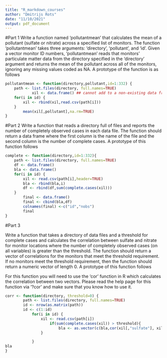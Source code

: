 ```yaml
---
title: "R_markdown_courses"
author: "Dmitrijs Rots"
date: "11/10/2021"
output: pdf_document
---
```


#Part 1
Write a function named 'pollutantmean' that calculates the mean of a pollutant (sulfate or nitrate) across a specified list of monitors. The function 'pollutantmean' takes three arguments: 'directory', 'pollutant', and 'id'. Given a vector monitor ID numbers, 'pollutantmean' reads that monitors' particulate matter data from the directory specified in the 'directory' argument and returns the mean of the pollutant across all of the monitors, ignoring any missing values coded as NA. A prototype of the function is as follows


```r
pollutantmean <- function(directory,pollutant,id=1:332) {
    path <- list.files(directory, full.names=TRUE)
            xil <- data.frame() ## cannot add to a non-existing data frame, so should create empty one outside of the loop (otherwise if inside the loop, every time it will become empty)
    for(i in id) {
        xil <- rbind(xil,read.csv(path[i]))
    }
        mean(xil[,pollutant],na.rm=TRUE)
}
```

#Part 2
Write a function that reads a directory full of files and reports the number of completely observed cases in each data file. The function should return a data frame where the first column is the name of the file and the second column is the number of complete cases. A prototype of this function follows

```r
complete <- function(directory,id=1:332){
    path <- list.files(directory, full.names=TRUE)
    df <- data.frame()
    bla <- data.frame()
    for(i in id) {
        xil <- read.csv(path[i],header=TRUE)
        bla <- rbind(bla,i)
        df <- rbind(df,sum(complete.cases(xil)))
    }
        final <- data.frame()    
        final <- cbind(bla,df)
        colnames(final) <-c("id","nobs")
        final
}
```

#Part 3

Write a function that takes a directory of data files and a threshold for complete cases and calculates the correlation between sulfate and nitrate for monitor locations where the number of completely observed cases (on all variables) is greater than the threshold. The function should return a vector of correlations for the monitors that meet the threshold requirement. If no monitors meet the threshold requirement, then the function should return a numeric vector of length 0. A prototype of this function follows

For this function you will need to use the 'cor' function in R which calculates the correlation between two vectors. Please read the help page for this function via '?cor' and make sure that you know how to use it.

```r
corr <- function(directory, threshold=0) {
        path <- list.files(directory, full.names=TRUE)
        id <- nrow(as.matrix(path))
        id <- c(1:id)
            for(i in id) {
                xil <- read.csv(path[i])
                    if(sum(complete.cases(xil)) > threshold){
                        bla <- as.vector(c(bla,cor(xil[,"sulfate"], xil[,"nitrate"],use='pairwise.complete.obs')))
                }

            }
bla
}
```

